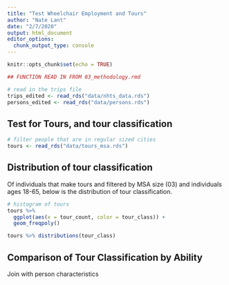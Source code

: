 ```yaml
---
title: "Test Wheelchair Employment and Tours"
author: "Nate Lant"
date: "2/7/2020"
output: html_document
editor_options: 
  chunk_output_type: console
---
```


```r
knitr::opts_chunk$set(echo = TRUE)

## FUNCTION READ IN FROM 03_methodology.rmd

# read in the trips file
trips_edited <- read_rds("data/nhts_data.rds")
persons_edited <- read_rds("data/persons.rds")
```

## Test for Tours, and tour classification

```r
# filter people that are in regular sized cities
tours <- read_rds("data/tours_msa.rds")
```


## Distribution of tour classification
Of individuals that make tours and filtered by MSA size (03) and individuals ages 18-65, below 
is the distribution of tour classification.

```r
# histogram of tours
tours %>%
  ggplot(aes(x = tour_count, color = tour_class)) +
  geom_freqpoly()

tours %>% distributions(tour_class)

```


## Comparison of Tour Classification by Ability
Join with person characteristics





